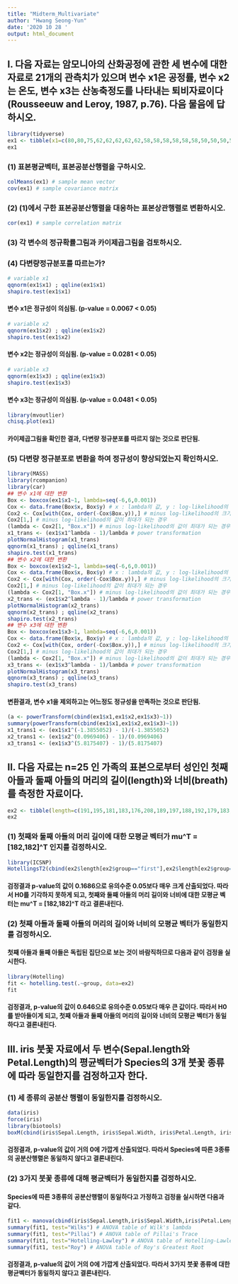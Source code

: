 ```yaml
---
title: "Midterm_Multivariate"
author: "Hwang Seong-Yun"
date: '2020 10 28 '
output: html_document
---
```


## I. 다음 자료는 암모니아의 산화공정에 관한 세 변수에 대한 자료로 21개의 관측치가 있으며 변수 x1은 공정률, 변수 x2는 온도, 변수 x3는 산농축정도를 나타내는 퇴비자료이다(Rousseeuw and Leroy, 1987, p.76). 다음 물음에 답하시오. 

```r
library(tidyverse)
ex1 <- tibble(x1=c(80,80,75,62,62,62,62,62,58,58,58,58,58,58,50,50,50,50,50,56,70),x2=c(27,27,25,24,22,23,24,24,23,18,18,17,18,19,18,18,19,19,20,20,20),x3=c(89,88,90,87,87,87,93,93,87,80,89,88,82,93,89,86,72,79,80,82,91))
ex1
```

### (1) 표본평균벡터, 표본공분산행렬을 구하시오.
```r
colMeans(ex1) # sample mean vector
cov(ex1) # sample covariance matrix
```

### (2) (1)에서 구한 표본공분산행렬을 대응하는 표본상관행렬로 변환하시오.

```r
cor(ex1) # sample correlation matrix
```

### (3) 각 변수의 정규확률그림과 카이제곱그림을 검토하시오.
### (4) 다변량정규분포를 따르는가?

```r
# variable x1
qqnorm(ex1$x1) ; qqline(ex1$x1)
shapiro.test(ex1$x1)
```

#### 변수 x1은 정규성이 의심됨. (p-value = 0.0067 < 0.05)

```r
# variable x2
qqnorm(ex1$x2) ; qqline(ex1$x2)
shapiro.test(ex1$x2)
```

#### 변수 x2는 정규성이 의심됨. (p-value = 0.0281 < 0.05)

```r
# variable x3
qqnorm(ex1$x3) ; qqline(ex1$x3)
shapiro.test(ex1$x3)
```

#### 변수 x3는 정규성이 의심됨. (p-value = 0.0481 < 0.05)

```r
library(mvoutlier)
chisq.plot(ex1)
```

#### 카이제곱그림을 확인한 결과, 다변량 정규분포를 따르지 않는 것으로 판단됨.

### (5) 다변량 정규분포로 변환을 하여 정규성이 향상되었는지 확인하시오.

```r
library(MASS)
library(rcompanion)
library(car)
## 변수 x1에 대한 변환
Box <- boxcox(ex1$x1~1, lambda=seq(-6,6,0.001))
Cox <- data.frame(Box$x, Box$y) # x : lambda의 값, y : log-likelihood의 값    
Cox2 <- Cox[with(Cox, order(-Cox$Box.y)),] # minus log-likelihood의 크기순으로 정렬
Cox2[1,] # minus log-likelihood의 값이 최대가 되는 경우
(lambda <- Cox2[1, "Box.x"]) # minus log-likelihood의 값이 최대가 되는 경우의 lambda 값 
x1_trans <- (ex1$x1^lambda - 1)/lambda # power transformation  
plotNormalHistogram(x1_trans)
qqnorm(x1_trans) ; qqline(x1_trans)
shapiro.test(x1_trans)
## 변수 x2에 대한 변환
Box <- boxcox(ex1$x2~1, lambda=seq(-6,6,0.001))
Cox <- data.frame(Box$x, Box$y) # x : lambda의 값, y : log-likelihood의 값    
Cox2 <- Cox[with(Cox, order(-Cox$Box.y)),] # minus log-likelihood의 크기순으로 정렬
Cox2[1,] # minus log-likelihood의 값이 최대가 되는 경우
(lambda <- Cox2[1, "Box.x"]) # minus log-likelihood의 값이 최대가 되는 경우의 lambda 값 
x2_trans <- (ex1$x2^lambda - 1)/lambda # power transformation  
plotNormalHistogram(x2_trans)
qqnorm(x2_trans) ; qqline(x2_trans)
shapiro.test(x2_trans)
## 변수 x3에 대한 변환
Box <- boxcox(ex1$x3~1, lambda=seq(-6,6,0.001))
Cox <- data.frame(Box$x, Box$y) # x : lambda의 값, y : log-likelihood의 값    
Cox2 <- Cox[with(Cox, order(-Cox$Box.y)),] # minus log-likelihood의 크기순으로 정렬
Cox2[1,] # minus log-likelihood의 값이 최대가 되는 경우
(lambda <- Cox2[1, "Box.x"]) # minus log-likelihood의 값이 최대가 되는 경우의 lambda 값 
x3_trans <- (ex1$x3^lambda - 1)/lambda # power transformation  
plotNormalHistogram(x3_trans)
qqnorm(x3_trans) ; qqline(x3_trans)
shapiro.test(x3_trans)
```

#### 변환결과, 변수 x1을 제외하고는 어느정도 정규성을 만족하는 것으로 판단됨.

```r
(a <- powerTransform(cbind(ex1$x1,ex1$x2,ex1$x3)~1))
summary(powerTransform(cbind(ex1$x1,ex1$x2,ex1$x3)~1))
x1_trans1 <- (ex1$x1^(-1.3855052) - 1)/(-1.3855052)
x2_trans1 <- (ex1$x2^(0.0969406) - 1)/(0.0969406)
x3_trans1 <- (ex1$x3^(5.8175407) - 1)/(5.8175407)
```



## II. 다음 자료는 n=25 인 가족의 표본으로부터 성인인 첫째 아들과 둘째 아들의 머리의 길이(length)와 너비(breath)를 측정한 자료이다.

```r
ex2 <- tibble(length=c(191,195,181,183,176,208,189,197,188,192,179,183,174,190,188,163,195,186,181,175,192,174,176,197,190,179,201,185,188,171,192,190,189,197,187,186,174,185,195,187,161,183,173,182,165,185,178,176,200,187),breath=c(155,149,148,153,144,157,150,159,152,150,158,147,150,159,151,137,155,153,145,140,154,143,139,167,163,145,152,149,149,142,152,149,152,159,151,148,147,152,157,158,130,158,148,146,137,152,147,143,158,150),group=c(rep("first",25),rep("second",25)))
ex2
```

### (1) 첫째와 둘째 아들의 머리 길이에 대한 모평균 벡터가 mu^T = [182,182]^T 인지를 검정하시오.

```r
library(ICSNP)
HotellingsT2(cbind(ex2$length[ex2$group=="first"],ex2$length[ex2$group=="second"]), mu=c(182,182))
```

#### 검정결과 p-value의 값이 0.1686으로 유의수준 0.05보다 매우 크게  산출되었다. 따라서 H0를 기각하지 못하게 되고, 첫째와 둘째 아들의 머리 길이와 너비에 대한 모평균 벡터는 mu^T = [182,182]^T 라고 결론내린다.

### (2) 첫째 아들과 둘째 아들의 머리의 길이와 너비의 모평균 벡터가 동일한지를 검정하시오. 

#### 첫째 아들과 둘째 아들은 독립된 집단으로 보는 것이 바람직하므로 다음과 같이 검정을 실시한다.

```r
library(Hotelling)
fit <- hotelling.test(.~group, data=ex2)
fit
```

#### 검정결과, p-value의 값이 0.646으로 유의수준 0.05보다 매우 큰 값이다. 따라서 H0를 받아들이게 되고, 첫째 아들과 둘째 아들의 머리의 길이와 너비의 모평균 벡터가 동일하다고 결론내린다.



## III. iris 붓꽃 자료에서 두 변수(Sepal.length와 Petal.Length)의 평균벡터가 Species의 3개 붓꽃 종류에 따라 동일한지를 검정하고자 한다.

### (1) 세 종류의 공분산 행렬이 동일한지를 검정하시오.

```r
data(iris)
force(iris)
library(biotools)
boxM(cbind(iris$Sepal.Length, iris$Sepal.Width, iris$Petal.Length, iris$Petal.Width) , iris$Species)
```

#### 검정결과, p-value의 값이 거의 0에 가깝게 산출되었다. 따라서 Species에 따른 3종류의 공분산행렬은 동일하지 않다고 결론내린다.

### (2) 3가지 붓꽃 종류에 대해 평균벡터가 동일한지를 검정하시오.

#### Species에 따른 3종류의 공분산행렬이 동일하다고 가정하고 검정을 실시하면 다음과 같다.

```r
fit1 <- manova(cbind(iris$Sepal.Length,iris$Sepal.Width,iris$Petal.Length,iris$Petal.Width)~iris$Species)
summary(fit1, test="Wilks") # ANOVA table of Wilk's lambda
summary(fit1, test="Pillai") # ANOVA table of Pillai's Trace
summary(fit1, test="Hotelling-Lawley") # ANOVA table of Hotelling-Lawley Trace
summary(fit1, test="Roy") # ANOVA table of Roy's Greatest Root
```

#### 검정결과, p-value의 값이 거의 0에 가깝게 산출되었다. 따라서 3가지 붓꽃 종류에 대한 평균벡터가 동일하지 않다고 결론내린다. 

